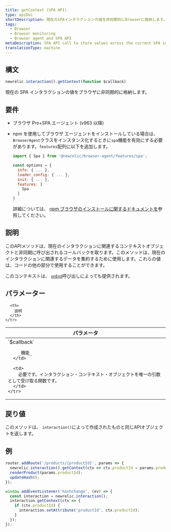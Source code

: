 ```yaml
---
title: getContext (SPA API)
type: apiDoc
shortDescription: 現在のSPAインタラクションの値を非同期的にBrowserに格納します。
tags:
  - Browser
  - Browser monitoring
  - Browser agent and SPA API
metaDescription: SPA API call to store values across the current SPA interaction asynchronously in browser monitoring.
translationType: machine
---
```


## 構文

```js
newrelic.interaction().getContext(function $callback)
```

現在の SPA インタラクションの値をブラウザに非同期的に格納します。

## 要件

* ブラウザ Pro+SPA エージェント (v963 以降)

* npm を使用してブラウザ エージェントをインストールしている場合は、 `BrowserAgent`クラスをインスタンス化するときに`spa`機能を有効にする必要があります。`features`配列に以下を追加します。

  ```js
  import { Spa } from '@newrelic/browser-agent/features/spa';

  const options = {
    info: { ... },
    loader_config: { ... },
    init: { ... },
    features: [
      Spa
    ]
  }
  ```

  詳細については、 [npm ブラウザのインストールに関するドキュメントを](https://www.npmjs.com/package/@newrelic/browser-agent#new-relic-browser-agent)参照してください。

## 説明

このAPIメソッドは、現在のインタラクションに関連するコンテキストオブジェクトと非同期に呼び出されるコールバックを取ります。このメソッドは、現在のインタラクションに関連するデータを集約するために使用します。これらの値は、コードの他の部分で使用することができます。

このコンテキストは、 [`onEnd`](/docs/browser/new-relic-browser/browser-agent-spa-api/spa-on-end)呼び出しによっても提供されます。

## パラメーター

<table>
  <thead>
    <tr>
      <th width="25%">
        パラメータ
      </th>

      <th>
        説明
      </th>
    </tr>
  </thead>

  <tbody>
    <tr>
      <td>
        `$callback`

        _機能_
      </td>

      <td>
        必要です。インタラクション・コンテキスト・オブジェクトを唯一の引数として受け取る関数です。
      </td>
    </tr>
  </tbody>
</table>

## 戻り値

このメソッドは、 `interaction()`によって作成されたものと同じAPIオブジェクトを返します。

## 例

```js
router.addRoute('/products/{productId}', params => {
  newrelic.interaction().getContext(ctx => ctx.productId = params.productId);
  renderProduct(params.productId);
  updateHash();
});

window.addEventListener('hashchange', (ev) => {
  const interaction = newrelic.interaction();
  interaction.getContext(ctx => {
    if (ctx.productId) {
      interaction.setAttribute('productId', ctx.productId);
    }
  });
});
```
